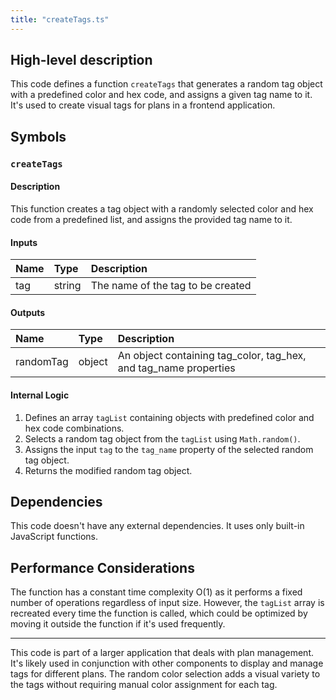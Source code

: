 ```yaml
---
title: "createTags.ts"
---
```


## High-level description
This code defines a function `createTags` that generates a random tag object with a predefined color and hex code, and assigns a given tag name to it. It's used to create visual tags for plans in a frontend application.

## Symbols

### `createTags`
#### Description
This function creates a tag object with a randomly selected color and hex code from a predefined list, and assigns the provided tag name to it.

#### Inputs
| Name | Type | Description |
|:-----|:-----|:------------|
| tag | string | The name of the tag to be created |

#### Outputs
| Name | Type | Description |
|:-----|:-----|:------------|
| randomTag | object | An object containing tag_color, tag_hex, and tag_name properties |

#### Internal Logic
1. Defines an array `tagList` containing objects with predefined color and hex code combinations.
2. Selects a random tag object from the `tagList` using `Math.random()`.
3. Assigns the input `tag` to the `tag_name` property of the selected random tag object.
4. Returns the modified random tag object.

## Dependencies
This code doesn't have any external dependencies. It uses only built-in JavaScript functions.

## Performance Considerations
The function has a constant time complexity O(1) as it performs a fixed number of operations regardless of input size. However, the `tagList` array is recreated every time the function is called, which could be optimized by moving it outside the function if it's used frequently.

___

This code is part of a larger application that deals with plan management. It's likely used in conjunction with other components to display and manage tags for different plans. The random color selection adds a visual variety to the tags without requiring manual color assignment for each tag.